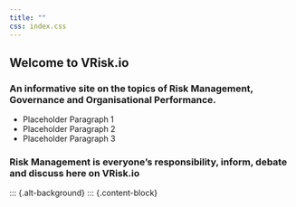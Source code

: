 ```yaml
---
title: ""
css: index.css
---
```


::: {.hero-banner}


::: {.content-block}

::: {.hero-text}
# Welcome to VRisk.io

### An informative site on the topics of Risk Management, Governance and Organisational Performance.

- Placeholder Paragraph 1
- Placeholder Paragraph 2
- Placeholder Paragraph 3

### Risk Management is everyone's responsibility, inform, debate and discuss here on VRisk.io

:::

:::

::: {.alt-background}
::: {.content-block}

:::